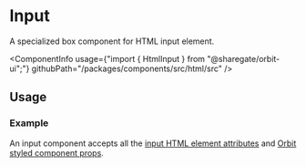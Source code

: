
<Meta
    title="Html elements/Input"
    id="html-input"
/>

# Input

<Tagline>A specialized <Link href="?path=/docs/box--default-story">box</Link> component for HTML input element.</Tagline>

<ComponentInfo
    usage={"import { HtmlInput } from \"@sharegate/orbit-ui\";"}
    githubPath="/packages/components/src/html/src"
/>

## Usage

### Example

An input component accepts all the [input HTML element attributes](https://developer.mozilla.org/en-US/docs/Web/HTML/Element/input) and [Orbit styled component props](?path=/docs/styling--page).

<Preview>
    <Story name="example">
        <HtmlInput type="text" border="neutral-10" />
    </Story>
</Preview>
